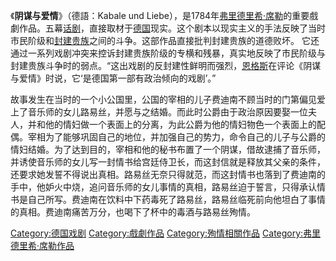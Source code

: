 《'''阴谋与爱情'''》（德語：Kabale und Liebe），是1784年[[弗里德里希·席勒|弗里德里希·席勒]]的重要戲劇作品。五幕[[话剧|话剧]]，直接取材于[[德国|德国]]现实。这个剧本以现实主义的手法反映了当时市民阶级和[[封建贵族|封建贵族]]之间的斗争。这部作品直接批判封建贵族的道德败坏。 它还通过一系列戏剧冲突来控诉封建贵族阶级的专横和残暴，真实地反映了市民阶级与封建贵族斗争时的弱点。“这出戏剧的反封建性鲜明而强烈，[[恩格斯|恩格斯]]在评论《阴谋与爱情》时说，它‘是德国第一部有政治倾向的戏剧’。”

故事发生在当时的一个小公国里，公国的宰相的儿子费迪南不顾当时的门第偏见爱上了音乐师的女儿路易丝，并愿与之结婚。而此时公爵由于政治原因要娶一位夫人，并和他的情妇做一个表面上的分离，为此公爵为他的情妇物色一个表面上的配偶。宰相为了能够巩固自己的地位，并加强自己的势力，命令自己的儿子与公爵的情妇结婚。为了达到目的，宰相和他的秘书布置了一个阴谋，借故逮捕了音乐师，并诱使音乐师的女儿写一封情书给宫廷侍卫长，而这封信就是释放其父亲的条件，还要求她发誓不得说出真相。路易丝无奈只得就范，而这封情书也落到了费迪南的手中，他妒火中烧，追问音乐师的女儿事情的真相，路易丝迫于誓言，只得承认情书是自己所写。费迪南在饮料中下药毒死了路易丝，路易丝临死前向他坦白了事情的真相。费迪南痛苦万分，也喝下了杯中的毒酒与路易丝殉情。


{{Commonscat|Kabale und Liebe}}

[[Category:德国戏剧|Category:德国戏剧]]
[[Category:戲劇作品|Category:戲劇作品]]
[[Category:殉情相關作品|Category:殉情相關作品]]
[[Category:弗里德里希·席勒作品|Category:弗里德里希·席勒作品]]